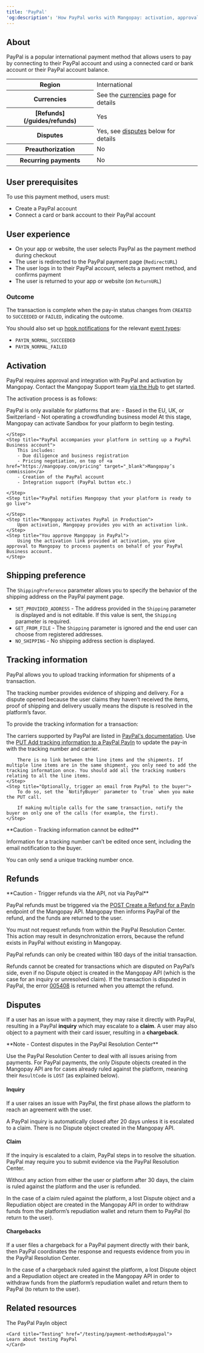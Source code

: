 ```yaml
---
title: 'PayPal'  
'og:description': 'How PayPal works with Mangopay: activation, approval, integration, and configuration for shipping and tracking.'  
---
```


## About

PayPal is a popular international payment method that allows users to pay by connecting to their PayPal account and using a connected card or bank account or their PayPal account balance.  

<table>
    <tbody>
        <tr>
            <th class="header">Region</th>
            <td class="table-content">
                International
            </td>
            </tr>
        <tr>
            <th class="header">Currencies</th>
            <td class="table-content">
                See the <a href="/guides/currencies">currencies</a> page for details 
            </td>
            </tr>
        <tr>
            <th class="header">[Refunds](/guides/refunds)</th>
            <td class="table-content">
                Yes
            </td>
            </tr>
        <tr>
            <th class="header">Disputes</th>
            <td class="table-content">
                Yes, see <a href="#disputes">disputes</a> below for details
            </td>
            </tr>
        <tr>
            <th class="header">Preauthorization</th>
            <td class="table-content">
                No
            </td>
            </tr>
        <tr>
            <th class="header">Recurring payments</th>
            <td class="table-content">
                No
            </td>
            </tr>
    </tbody>
</table>


## User prerequisites

To use this payment method, users must:  
- Create a PayPal account  
- Connect a card or bank account to their PayPal account  

## User experience  
- On your app or website, the user selects PayPal as the payment method during checkout  
- The user is redirected to the PayPal payment page (`RedirectURL`)  
- The user logs in to their PayPal account, selects a payment method, and confirms payment  
- The user is returned to your app or website (on `ReturnURL`)

### Outcome

The transaction is complete when the pay-in status changes from `CREATED` to `SUCCEEDED` or `FAILED`, indicating the outcome.  

You should also set up [hook notifications](/webhooks) for the relevant [event types](/webhooks/event-types):
-   `PAYIN_NORMAL_SUCCEEDED`
-   `PAYIN_NORMAL_FAILED`

## Activation  

PayPal requires approval and integration with PayPal and activation by Mangopay. Contact the Mangopay Support team <a href="https://hub.mangopay.com/" target="_blank">via the Hub</a> to get started.  

The activation process is as follows:  

<Steps>
    <Step title="Mangopay checks your platform’s eligibility  ">
        PayPal is only available for platforms that are:  
        - Based in the EU, UK, or Switzerland  
        - Not operating a crowdfunding business model  
    </Step>
    <Step title="Mangopay refers your platform to PayPal">
        At this stage, Mangopay can activate Sandbox for your platform to begin testing.
    </Step>
    <Step title="PayPal approves your request">
        
    </Step>
    <Step title="PayPal accompanies your platform in setting up a PayPal Business account">
        This includes:  
        - Due diligence and business registration
        - Pricing negotiation, on top of <a href="https://mangopay.com/pricing" target="_blank">Mangopay’s commission</a>
        - Creation of the PayPal account
        - Integration support (PayPal button etc.)  

    </Step>
    <Step title="PayPal notifies Mangopay that your platform is ready to go live">
        
    </Step>
    <Step title="Mangopay activates PayPal in Production">
        Upon activation, Mangopay provides you with an activation link.
    </Step>
    <Step title="You approve Mangopay in PayPal">
        Using the activation link provided at activation, you give approval to Mangopay to process payments on behalf of your PayPal Business account.
    </Step>
</Steps>

## Shipping preference  

The `ShippingPreference` parameter allows you to specify the behavior of the shipping address on the PayPal payment page.  
- `SET_PROVIDED_ADDRESS` - The address provided in the `Shipping` parameter is displayed and is not editable. If this value is sent, the `Shipping` parameter is required.  
- `GET_FROM_FILE` - The `Shipping` parameter is ignored and the end user can choose from registered addresses.  
- `NO_SHIPPING` - No shipping address section is displayed.  

## Tracking information  

PayPal allows you to upload tracking information for shipments of a transaction.  

The tracking number provides evidence of shipping and delivery. For a dispute opened because the user claims they haven’t received the items, proof of shipping and delivery usually means the dispute is resolved in the platform’s favor.  

To provide the tracking information for a transaction:  

<Steps>
    <Step title="Obtain the shipment’s tracking number from the carrier">
        The carriers supported by PayPal are listed in <a href="https://developer.paypal.com/docs/tracking/reference/carriers/" target="_blank">PayPal's documentation</a>.
    </Step>
    <Step title="Send the tracking number and carrier to Mangopay">
        Use the <a href="/api-reference/paypal/add-tracking-paypal-payin">PUT Add tracking information to a PayPal PayIn</a> to update the pay-in with the tracking number and carrier.
        
        There is no link between the line items and the shipments. If multiple line items are in the same shipment, you only need to add the tracking information once. You should add all the tracking numbers relating to all the line items.
    </Step>
    <Step title="Optionally, trigger an email from PayPal to the buyer">
        To do so, set the `NotifyBuyer` parameter to `true` when you make the PUT call.
        
        If making multiple calls for the same transaction, notify the buyer on only one of the calls (for example, the first).
    </Step>
</Steps>

<Warning>  
**Caution - Tracking information cannot be edited** 
  
Information for a tracking number can’t be edited once sent, including the email notification to the buyer.  

You can only send a unique tracking number once.   
</Warning>  

## Refunds  

<Warning>  
**Caution - Trigger refunds via the API, not via PayPal** 
  
PayPal refunds must be triggered via the <a href="/api-reference/refunds/create-refund-payin">POST Create a Refund for a PayIn</a> endpoint of the Mangopay API. Mangopay then informs PayPal of the refund, and the funds are returned to the user.  

You must not request refunds from within the PayPal Resolution Center. This action may result in desynchronization errors, because the refund exists in PayPal without existing in Mangopay.  
</Warning>  

PayPal refunds can only be created within 180 days of the initial transaction.  

Refunds cannot be created for transactions which are disputed on PayPal’s side, even if no Dispute object is created in the Mangopay API (which is the case for an inquiry or unresolved claim). If the transaction is disputed in PayPal, the error <a href="/errors/codes/005408">005408</a> is returned when you attempt the refund.  

## Disputes  

If a user has an issue with a payment, they may raise it directly with PayPal, resulting in a PayPal **inquiry** which may escalate to a **claim**. A user may also object to a payment with their card issuer, resulting in a **chargeback**.  

<Note>  
**Note - Contest disputes in the PayPal Resolution Center** 
  
Use the PayPal Resolution Center to deal with all issues arising from payments. For PayPal payments, the only Dispute objects created in the Mangopay API are for cases already ruled against the platform, meaning their `ResultCode` is `LOST` (as explained below).  
</Note>  

#### Inquiry  

If a user raises an issue with PayPal, the first phase allows the platform to reach an agreement with the user.  

A PayPal inquiry is automatically closed after 20 days unless it is escalated to a claim. There is no Dispute object created in the Mangopay API.  

#### Claim  

If the inquiry is escalated to a claim, PayPal steps in to resolve the situation. PayPal may require you to submit evidence via the PayPal Resolution Center.  

Without any action from either the user or platform after 30 days, the claim is ruled against the platform and the user is refunded.  

In the case of a claim ruled against the platform, a lost Dispute object and a Repudiation object are created in the Mangopay API in order to withdraw funds from the platform’s repudiation wallet and return them to PayPal (to return to the user).  

#### Chargebacks  

If a user files a chargeback for a PayPal payment directly with their bank, then PayPal coordinates the response and requests evidence from you in the PayPal Resolution Center.  

In the case of a chargeback ruled against the platform, a lost Dispute object and a Repudiation object are created in the Mangopay API in order to withdraw funds from the platform’s repudiation wallet and return them to PayPal (to return to the user).  


## Related resources  

<CardGroup col={2}> 
    <Card title="Endpoint" href="/api-reference/paypal/paypal-payin-object">
    The PayPal PayIn object
    </Card>  

    <Card title="Testing" href="/testing/payment-methods#paypal">
    Learn about testing PayPal
    </Card>
</CardGroup> 